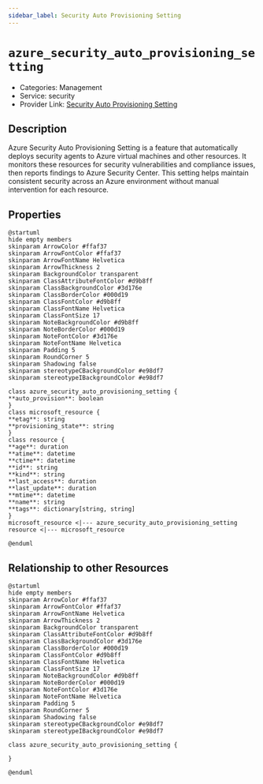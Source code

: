 ```yaml
---
sidebar_label: Security Auto Provisioning Setting
---
```


# `azure_security_auto_provisioning_setting`

- Categories: Management
- Service: security
- Provider Link: [Security Auto Provisioning Setting](https://learn.microsoft.com/en-us/azure/defender-for-cloud/enable-data-collection)

## Description

Azure Security Auto Provisioning Setting is a feature that automatically deploys security agents to Azure virtual machines and other resources. It monitors these resources for security vulnerabilities and compliance issues, then reports findings to Azure Security Center. This setting helps maintain consistent security across an Azure environment without manual intervention for each resource.

## Properties

<ZoomPanPinch>

```kroki imgType="plantuml" imgAlt="Diagram of Security Auto Provisioning Setting data model"
@startuml
hide empty members
skinparam ArrowColor #ffaf37
skinparam ArrowFontColor #ffaf37
skinparam ArrowFontName Helvetica
skinparam ArrowThickness 2
skinparam BackgroundColor transparent
skinparam ClassAttributeFontColor #d9b8ff
skinparam ClassBackgroundColor #3d176e
skinparam ClassBorderColor #000d19
skinparam ClassFontColor #d9b8ff
skinparam ClassFontName Helvetica
skinparam ClassFontSize 17
skinparam NoteBackgroundColor #d9b8ff
skinparam NoteBorderColor #000d19
skinparam NoteFontColor #3d176e
skinparam NoteFontName Helvetica
skinparam Padding 5
skinparam RoundCorner 5
skinparam Shadowing false
skinparam stereotypeCBackgroundColor #e98df7
skinparam stereotypeIBackgroundColor #e98df7

class azure_security_auto_provisioning_setting {
**auto_provision**: boolean
}
class microsoft_resource {
**etag**: string
**provisioning_state**: string
}
class resource {
**age**: duration
**atime**: datetime
**ctime**: datetime
**id**: string
**kind**: string
**last_access**: duration
**last_update**: duration
**mtime**: datetime
**name**: string
**tags**: dictionary[string, string]
}
microsoft_resource <|--- azure_security_auto_provisioning_setting
resource <|--- microsoft_resource

@enduml
```

</ZoomPanPinch>

## Relationship to other Resources

<ZoomPanPinch>

```kroki imgType="plantuml" imgAlt="Diagram of Security Auto Provisioning Setting resource relationships"
@startuml
hide empty members
skinparam ArrowColor #ffaf37
skinparam ArrowFontColor #ffaf37
skinparam ArrowFontName Helvetica
skinparam ArrowThickness 2
skinparam BackgroundColor transparent
skinparam ClassAttributeFontColor #d9b8ff
skinparam ClassBackgroundColor #3d176e
skinparam ClassBorderColor #000d19
skinparam ClassFontColor #d9b8ff
skinparam ClassFontName Helvetica
skinparam ClassFontSize 17
skinparam NoteBackgroundColor #d9b8ff
skinparam NoteBorderColor #000d19
skinparam NoteFontColor #3d176e
skinparam NoteFontName Helvetica
skinparam Padding 5
skinparam RoundCorner 5
skinparam Shadowing false
skinparam stereotypeCBackgroundColor #e98df7
skinparam stereotypeIBackgroundColor #e98df7

class azure_security_auto_provisioning_setting {

}

@enduml
```

</ZoomPanPinch>
